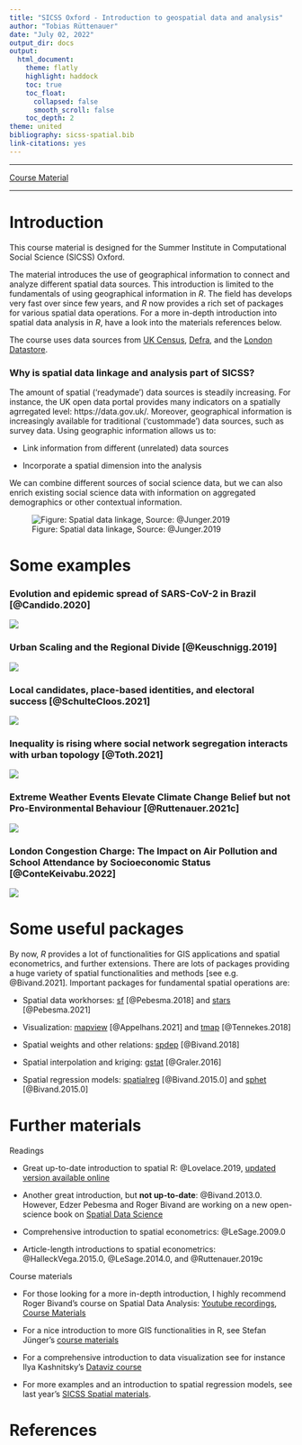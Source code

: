 ```yaml
---
title: "SICSS Oxford - Introduction to geospatial data and analysis"
author: "Tobias Rüttenauer"
date: "July 02, 2022"
output_dir: docs
output: 
  html_document:
    theme: flatly
    highlight: haddock
    toc: true
    toc_float:
      collapsed: false
      smooth_scroll: false
    toc_depth: 2
theme: united
bibliography: sicss-spatial.bib
link-citations: yes
---
```


---

[Course Material](https://github.com/ruettenauer/SICSS-Spatial)

---

# Introduction

This course material is designed for the Summer Institute in Computational Social Science (SICSS) Oxford. 

The material introduces the use of geographical information to connect and analyze different spatial data sources. This introduction is limited to the fundamentals of using geographical information in _R_. The field has develops very fast over since few years, and _R_ now provides a rich set of packages for various spatial data operations. For a more in-depth introduction into spatial data analysis in _R_, have a look into the materials references below. 

The course uses data sources from [UK Census](https://www.nomisweb.co.uk/sources/census_2011), [Defra](https://uk-air.defra.gov.uk/data/pcm-data), and the [London Datastore](https://data.london.gov.uk/dataset).

### Why is spatial data linkage and analysis part of SICSS? 

The amount of spatial ('readymade') data sources is steadily increasing. For instance, the UK open data portal provides many indicators on a spatially agrregated level: https://data.gov.uk/. Moreover, geographical information is increasingly available for traditional ('custommade') data sources, such as survey data. Using geographic information allows us to:

* Link information from different (unrelated) data sources

* Incorporate a spatial dimension into the analysis

We can combine different sources of social science data, but we can also enrich existing social science data with information on aggregated demographics or other contextual information.

![Figure: Spatial data linkage, Source: @Junger.2019](fig/fig1_Juenger.jpg)

# Some examples

### Evolution and epidemic spread of SARS-CoV-2 in Brazil [@Candido.2020]

![](fig/Pereira.jpg)

### Urban Scaling and the Regional Divide [@Keuschnigg.2019]

![](fig/Keuschnigg.jpg)

### Local candidates, place-based identities, and electoral success [@SchulteCloos.2021]

![](fig/Schulte-cloos.jpg)

### Inequality is rising where social network segregation interacts with urban topology [@Toth.2021]

![](fig/Toth.jpg)

### Extreme Weather Events Elevate Climate Change Belief but not Pro-Environmental Behaviour [@Ruttenauer.2021c]

![](fig/Ruettenauer.jpg)

### London Congestion Charge: The Impact on Air Pollution and School Attendance by Socioeconomic Status [@ConteKeivabu.2022]

![](fig/Figure1_2.png)

# Some useful packages

By now, _R_ provides a lot of functionalities for GIS applications and spatial econometrics, and further extensions. There are lots of packages providing a huge variety of spatial functionalities and methods [see e.g. @Bivand.2021]. Important packages for fundamental spatial operations are:

* Spatial data workhorses: [sf](https://cran.r-project.org/web/packages/sf/index.html) [@Pebesma.2018] and [stars](https://cran.r-project.org/web/packages/stars/index.html) [@Pebesma.2021]

* Visualization: [mapview](https://cran.r-project.org/web/packages/mapview/index.html) [@Appelhans.2021] and [tmap](https://cran.r-project.org/web/packages/tmap/index.html) [@Tennekes.2018]

* Spatial weights and other relations: [spdep](https://cran.r-project.org/web/packages/stars/index.html) [@Bivand.2018]

* Spatial interpolation and kriging: [gstat](https://cran.r-project.org/web/packages/gstat/index.html) [@Graler.2016]

* Spatial regression models: [spatialreg](https://cran.r-project.org/web/packages/spatialreg/index.html) [@Bivand.2015.0] and [sphet](https://cran.r-project.org/web/packages/sphet/index.html) [@Bivand.2015.0]

# Further materials

Readings

* Great up-to-date introduction to spatial R: @Lovelace.2019, [updated version available online](https://geocompr.robinlovelace.net/)

* Another great introduction, but __not up-to-date__: @Bivand.2013.0. However, Edzer Pebesma and Roger Bivand are working on a new open-science book on [Spatial Data Science](https://www.r-spatial.org/book)

* Comprehensive introduction to spatial econometrics: @LeSage.2009.0

* Article-length introductions to spatial econometrics: @HalleckVega.2015.0, @LeSage.2014.0, and @Ruttenauer.2019c

Course materials

* For those looking for a more in-depth introduction, I highly recommend Roger Bivand's course on Spatial Data Analysis: [Youtube recordings](https://www.youtube.com/watch?v=KkIbg50Pa0I&list=PLXUoTpMa_9s10NVk4dBQljNOaOXAOhcE0), [Course Materials](https://rsbivand.github.io/ECS530_h19/)

* For a nice introduction to more GIS functionalities in R, see Stefan Jünger's [course materials](https://github.com/StefanJuenger/gesis-workshop-geospatial-techniques-R)

* For a comprehensive introduction to data visualization see for instance Ilya Kashnitsky's [Dataviz course](https://github.com/ikashnitsky/dataviz-mpidr)

* For more examples and an introduction to spatial regression models, see last year's [SICSS Spatial materials](https://ruettenauer.github.io/SICSS-Spatial/index.html). 

# References
